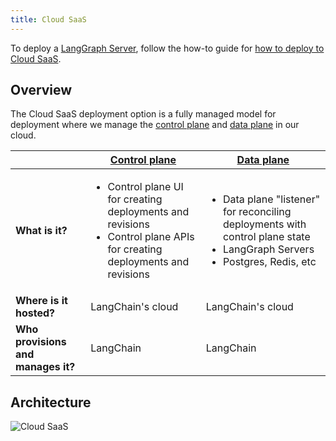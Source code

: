 ```yaml
---
title: Cloud SaaS
---
```


To deploy a [LangGraph Server](langgraph_server), follow the how-to guide for [how to deploy to Cloud SaaS](cloud).

## Overview

The Cloud SaaS deployment option is a fully managed model for deployment where we manage the [control plane](langgraph_control_plane) and [data plane](langgraph_data_plane) in our cloud.

|                   | [Control plane](langgraph_control_plane) | [Data plane](langgraph_data_plane) |
|-------------------|-------------------|------------|
| **What is it?** | <ul><li>Control plane UI for creating deployments and revisions</li><li>Control plane APIs for creating deployments and revisions</li></ul> | <ul><li>Data plane "listener" for reconciling deployments with control plane state</li><li>LangGraph Servers</li><li>Postgres, Redis, etc</li></ul> |
| **Where is it hosted?** | LangChain's cloud | LangChain's cloud |
| **Who provisions and manages it?** | LangChain | LangChain |

## Architecture

![Cloud SaaS](images/self_hosted_control_plane_architecture.png)
